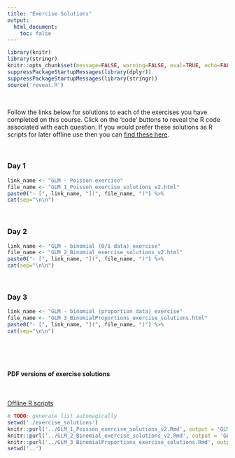```yaml
---
title: "Exercise Solutions"
output: 
  html_document:
    toc: false
---
```


```r
library(knitr)
library(stringr)
knitr::opts_chunk$set(message=FALSE, warning=FALSE, eval=TRUE, echo=FALSE)
suppressPackageStartupMessages(library(dplyr))
suppressPackageStartupMessages(library(stringr))
source('reveal.R')
```

\  

Follow the links below for solutions to each of the exercises you have completed on this course. Click on the 'code' buttons to reveal the R code associated with each question. If you would prefer these solutions as R scripts for later offline use then you can [find these here](course_code.html).

\  

### Day 1

```r
link_name <- "GLM - Poisson exercise"
file_name <- "GLM_1_Poisson_exercise_solutions_v2.html"
paste0("- [", link_name, "](", file_name, ")") %>%
cat(sep="\n\n")
```

\  

### Day 2

```r
link_name <- "GLM - binomial (0/1 data) exercise"
file_name <- "GLM_2_Binomial_exercise_solutions_v2.html"
paste0("- [", link_name, "](", file_name, ")") %>%
cat(sep="\n\n")
```

\  

### Day 3

```r
link_name <- "GLM - binomial (proportion data) exercise"
file_name <- "GLM_3_BinomialProportions_exercise_solutions.html"
paste0("- [", link_name, "](", file_name, ")") %>%
cat(sep="\n\n")
```

\  



\  

#### PDF versions of exercise solutions

\  

[Offline R scripts](course_code.html)

```r
# TODO: generate list automagically
setwd('./exercise_solutions')
knitr::purl('../GLM_1_Poisson_exercise_solutions_v2.Rmd', output = 'GLM_1_Poisson_exercise_solutions_v2.R', quiet = TRUE)
knitr::purl('../GLM_2_Binomial_exercise_solutions_v2.Rmd', output = 'GLM_2_Binomial_exercise_solutions_v2.R', quiet = TRUE)
knitr::purl('../GLM_3_BinomialProportions_exercise_solutions.Rmd', output = 'GLM_3_BinomialProportions_exercise_solutions.R', quiet = TRUE)
setwd('..')
```




